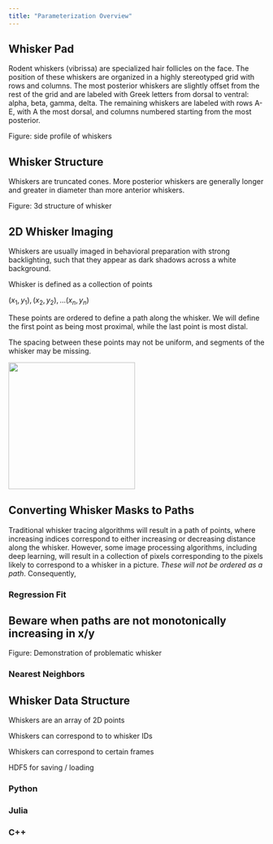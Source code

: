 ```yaml
---
title: "Parameterization Overview"
---
```


## Whisker Pad

Rodent whiskers (vibrissa) are specialized hair follicles on the face. The position of these whiskers are organized in a highly stereotyped grid with rows and columns. The most posterior whiskers are slightly offset from the rest of the grid and are labeled with Greek letters from dorsal to ventral: alpha, beta, gamma, delta. The remaining whiskers are labeled with rows A-E, with A the most dorsal, and columns numbered starting from the most posterior.

Figure: side profile of whiskers

## Whisker Structure

Whiskers are truncated cones. More posterior whiskers are generally longer and greater in diameter than more anterior whiskers.

Figure: 3d structure of whisker

## 2D Whisker Imaging

Whiskers are usually imaged in behavioral preparation with strong backlighting, such that they appear as dark shadows across a white background.

Whisker is defined as a collection of points

$(x_1,y_1), (x_2,y_2), ... (x_n,y_n)$

These points are ordered to define a path along the whisker. We will define the first point as being most proximal, while the last point is most distal.

The spacing between these points may not be uniform, and segments of the whisker may be missing.

![](/media/mouse_whisker_points.png){width="249"}

## Converting Whisker Masks to Paths

Traditional whisker tracing algorithms will result in a path of points, where increasing indices correspond to either increasing or decreasing distance along the whisker. However, some image processing algorithms, including deep learning, will result in a collection of pixels corresponding to the pixels likely to correspond to a whisker in a picture. *These will not be ordered as a path*. Consequently,

### Regression Fit

::: callout-caution
## Beware when paths are not monotonically increasing in x/y

Figure: Demonstration of problematic whisker
:::

### Nearest Neighbors

## Whisker Data Structure

Whiskers are an array of 2D points

Whiskers can correspond to to whisker IDs

Whiskers can correspond to certain frames

HDF5 for saving / loading

### Python

### Julia

### C++
